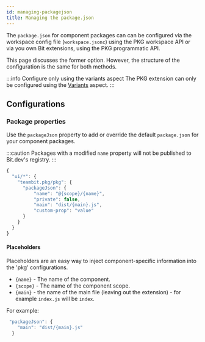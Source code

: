 ```yaml
---
id: managing-packagejson
title: Managing the package.json
---
```


The `package.json` for component packages can can be configured via the workspace config file (`workspace.jsonc`) using the PKG workspace API or via you own Bit extensions, using the PKG programmatic API.

This page discusses the former option. However, the structure of the configuration is the same for both methods.

:::info Configure only using the variants aspect
The PKG extension can only be configured using the [Variants](/workspace/variants#merging-configurations) aspect.
:::

## Configurations

### Package properties

Use the `packageJson` property to add or override the default `package.json` for your component packages.

:::caution
Packages with a modified `name` property will not be published to Bit.dev's registry.
:::

```js
{
  "ui/*": {
    "teambit.pkg/pkg": {
      "packageJson": {
          "name": "@{scope}/{name}",
          "private": false,
          "main": "dist/{main}.js",
          "custom-prop": "value"
      }
    }
  }
}
```

#### Placeholders

Placeholders are an easy way to inject component-specific information into the 'pkg' configurations.

- `{name}` - The name of the component.
- `{scope}` - The name of the component scope.
- `{main}` - the name of the main file (leaving out the extension) - for example `index.js` will be `index`.

For example:

```js
 "packageJson": {
    "main": "dist/{main}.js"
  }
```
